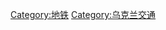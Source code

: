 {{Catnav|頁面分類|地理|地下空間|城市轨道交通}}
{{Catnav|頁面分類|地理|国家|欧洲国家|烏克蘭}}
{{Catnav|頁面分類|人类社会|交通|公共交通|城市轨道交通}}
{{Commonscat|Rapid transit in Ukraine}}

[[Category:地铁|Category:地铁]]
[[Category:乌克兰交通|Category:乌克兰交通]]